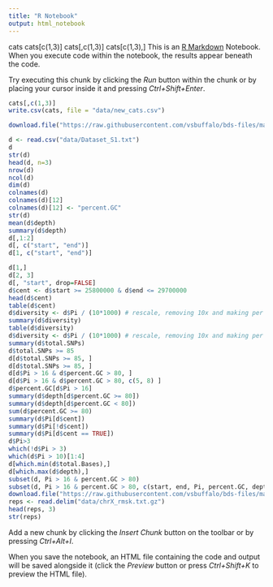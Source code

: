 ```yaml
---
title: "R Notebook"
output: html_notebook
---
```



cats
cats[c(1,3)]
cats[,c(1,3)]
cats[c(1,3),]
This is an [R Markdown](http://rmarkdown.rstudio.com) Notebook. When you execute code within the notebook, the results appear beneath the code. 

Try executing this chunk by clicking the *Run* button within the chunk or by placing your cursor inside it and pressing *Ctrl+Shift+Enter*. 

```r
cats[,c(1,3)]
write.csv(cats, file = "data/new_cats.csv")

download.file("https://raw.githubusercontent.com/vsbuffalo/bds-files/master/chapter-08-r/Dataset_S1.txt", destfile = "data/Dataset_S1.txt")

d <- read.csv("data/Dataset_S1.txt")
d
str(d)
head(d, n=3)
nrow(d)
ncol(d)
dim(d)
colnames(d)
colnames(d)[12]
colnames(d)[12] <- "percent.GC"
str(d)
mean(d$depth)
summary(d$depth)
d[,1:2]
d[, c("start", "end")]
d[1, c("start", "end")]

d[1,]
d[2, 3]
d[, "start", drop=FALSE]
d$cent <- d$start >= 25800000 & d$end <= 29700000
head(d$cent)
table(d$cent)
d$diversity <- d$Pi / (10*1000) # rescale, removing 10x and making per bp
summary(d$diversity)
table(d$diversity)
d$diversity <- d$Pi / (10*1000) # rescale, removing 10x and making per bp
summary(d$total.SNPs)
d$total.SNPs >= 85
d[d$total.SNPs >= 85, ]
d[d$total.SNPs >= 85, ]
d[d$Pi > 16 & d$percent.GC > 80, ]
d[d$Pi > 16 & d$percent.GC > 80, c(5, 8) ]
d$percent.GC[d$Pi > 16]
summary(d$depth[d$percent.GC >= 80])
summary(d$depth[d$percent.GC < 80])
sum(d$percent.GC >= 80)
summary(d$Pi[d$cent])
summary(d$Pi[!d$cent])
summary(d$Pi[d$cent == TRUE])
d$Pi>3
which(!d$Pi > 3)
which(d$Pi > 10)[1:4]
d[which.min(d$total.Bases),]
d[which.max(d$depth),]
subset(d, Pi > 16 & percent.GC > 80)
subset(d, Pi > 16 & percent.GC > 80, c(start, end, Pi, percent.GC, depth))
download.file("https://raw.githubusercontent.com/vsbuffalo/bds-files/master/chapter-08-r/chrX_rmsk.txt.gz", destfile = "data/chrX_rmsk.txt.gz")
reps <- read.delim("data/chrX_rmsk.txt.gz")
head(reps, 3)
str(reps)
```

Add a new chunk by clicking the *Insert Chunk* button on the toolbar or by pressing *Ctrl+Alt+I*.

When you save the notebook, an HTML file containing the code and output will be saved alongside it (click the *Preview* button or press *Ctrl+Shift+K* to preview the HTML file).
